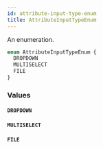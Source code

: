 ```yaml
---
id: attribute-input-type-enum
title: AttributeInputTypeEnum
---
```


An enumeration.

```graphql
enum AttributeInputTypeEnum {
  DROPDOWN
  MULTISELECT
  FILE
}
```

### Values

#### `DROPDOWN`

#### `MULTISELECT`

#### `FILE`
